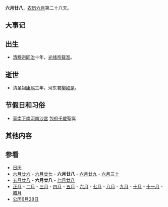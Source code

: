 {{Lunar06Calendar}}
'''六月廿八'''，[[农历|农历]][[六月_(农历)|六月]]第二十八天。

==大事记==

==出生==
*[[清穆宗|清穆宗]][[同治|同治]]十年，[[光绪帝|光绪帝]][[载湉|载湉]]。

==逝世==
*清圣祖[[康熙|康熙]]三年，河东君[[柳如是|柳如是]]。

==节假日和习俗==
*[[臺南市|臺南]][[臺南南沙宮|下南河南沙宮]] [[包拯|包府千歲]]聖誕

==其他内容==

==参看==
*[[历史上的今天|日历]]
*[[六月廿六|六月廿六]] - [[六月廿七|六月廿七]] - '''六月廿八''' - [[六月廿九|六月廿九]] - [[六月三十|六月三十]]  
*[[五月廿八|五月廿八]] - '''六月廿八''' - [[七月廿八|七月廿八]]
*[[正月|正月]] - [[二月_(农历)|二月]] - [[三月_(农历)|三月]] - [[四月_(农历)|四月]] - [[五月_(农历)|五月]] - [[六月_(农历)|六月]] - [[七月_(农历)|七月]] - [[八月_(农历)|八月]] - [[九月_(农历)|九月]] - [[十月_(农历)|十月]] - [[十一月_(农历)|十一月]] - [[腊月|腊月]]
*[[公历|公历]][[6月28日|6月28日]]